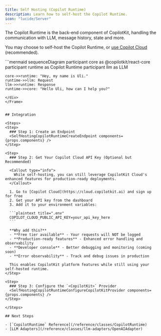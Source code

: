 ```yaml
---
title: Self Hosting (Copilot Runtime)
description: Learn how to self-host the Copilot Runtime.
icon: "lucide/Server"
---
```



The Copilot Runtime is the back-end component of CopilotKit, handling the communication with LLM, message history, state and more.

You may choose to self-host the Copilot Runtime, or [use Copilot Cloud](https://cloud.copilotkit.ai) (recommended).

<Frame>
  <div className="w-full pb-4">
  ```mermaid
  sequenceDiagram
    participant core as @copilotkit/react-core
    participant runtime as Copilot Runtime
    participant llm as LLM

    core->>runtime: "Hey, my name is Uli."
    runtime->>llm: Request
    llm->>runtime: Response
    runtime->>core: "Hello Uli, how can I help you?"

````
</div>
</Frame>


## Integration

<Steps>
<Step>
  ### Step 1: Create an Endpoint
  <SelfHostingCopilotRuntimeCreateEndpoint components={props.components} />
</Step>

<Step>
  ### Step 2: Get Your Copilot Cloud API Key (Optional but Recommended)

  <Callout type="info">
    While self-hosting, you can still leverage CopilotKit Cloud's enhanced features for production-ready deployments.
  </Callout>

  1. Go to [Copilot Cloud](https://cloud.copilotkit.ai) and sign up for free
  2. Get your API key from the dashboard
  3. Add it to your environment variables:

  ```plaintext title=".env"
  COPILOT_CLOUD_PUBLIC_API_KEY=your_api_key_here
  ```

  **Why add this?**
  - **Free tier available** - Your requests will NOT be logged
  - **Production-ready features** - Enhanced error handling and observability
  - **Developer console** - Better debugging and monitoring (coming soon)
  - **Error observability** - Track and debug issues in production

  This enables CopilotKit platform features while still using your self-hosted runtime.
</Step>

<Step>
  ### Step 3: Configure the `<CopilotKit>` Provider
  <SelfHostingCopilotRuntimeConfigureCopilotKitProvider components={props.components} />
</Step>

</Steps>

## Next Steps

- [`CopilotRuntime` Reference](/reference/classes/CopilotRuntime)
- [LLM Adapters](/reference/classes/llm-adapters/OpenAIAdapter)
````
